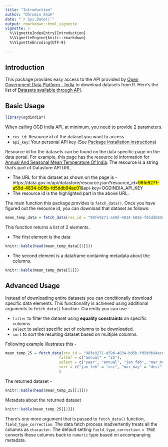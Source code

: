 ```yaml
---
title: "Introduction"
author: "Dhrumin Shah"
date: "`r Sys.Date()`"
output: rmarkdown::html_vignette
vignette: >
  %\VignetteIndexEntry{Introduction}
  %\VignetteEngine{knitr::rmarkdown}
  %\VignetteEncoding{UTF-8}
  
---
```


## Introduction

This package provides easy access to the API provided by [Open Government Data Platform - India](https://data.gov.in) to download datasets from R. Here's the list of [Datasets available through API](https://data.gov.in/catalogs#path=is_api/1).

## Basic Usage

```r

library(ogdindiar)
```

When calling OGD India API, at minimum, you need to provide 2 parameters.

* `res_id`: Resource id of the dataset you want to access
* `api_key`: Your personal API key (See [Package Installation instructions](https://github.com/steadyfish/ogdindiar/blob/master/README.md#prerequisite))

Resource id for the datasets can be found on the data specific page on the data portal. For example, this page has the resource id information for [Annual And Seasonal Mean Temperature Of India](https://data.gov.in/resources/annual-and-seasonal-mean-temperature-india/api). The resource is a string that's part of Datastore API URL. 

* The URL for this dataset as shown on the page is - https://data.gov.in/api/datastore/resource.json?resource_id=<mark>98fe9271-a59d-4834-b05b-fd5ddb94ac01</mark>&api-key=OGDINDIA_API_KEY 
* The resource id is the highlighted part in the above URL.

The main function this package provides is `fetch_data()`. Once you have figured out the resource id, you can download that dataset as follows: 

```r
mean_temp_data = fetch_data(res_id = "98fe9271-a59d-4834-b05b-fd5ddb94ac01")
```

This function returns a list of 2 elements.

* The first element is the data

```r
knitr::kable(head(mean_temp_data[[1]]))
```

* The second element is a dataframe containing metadata about the columns.

```r
knitr::kable(mean_temp_data[[2]])
```

## Advanced Usage

Instead of downloading entire datasets you can conditionally download specific data elements. This functionality is achieved using additional arguments to `fetch_data()` function. Currently you can use -

* `filter` to filter the dataset using __equality constraints__ on specific columns.
* `select` to select specific set of columns to be downloaded.
* `sort` to sort the resulting dataset based on multiple columns.

Following example illustrates this -

```r
mean_temp_25 = fetch_data(res_id = "98fe9271-a59d-4834-b05b-fd5ddb94ac01",
                        filter = c("annual" = "25"),
                        select = c("year", "annual", "jan_feb", "mar_may", "jun_sep", "oct_dec"),
                        sort = c("jan_feb" = "asc", "mar_may" = "desc")
                        )
```

The returned dataset -

```r
knitr::kable(head(mean_temp_25[[1]]))
```

Metadata about the returned dataset

```r
knitr::kable(mean_temp_25[[2]])
```

There's one more argument that is passed to `fetch_data()` function, `field_type_correction`. The data fetch process inadvertently treats all the columns as `character`. The default setting `field_type_correction = TRUE` converts these columns back to `numeric` type based on accompanying metadata.

